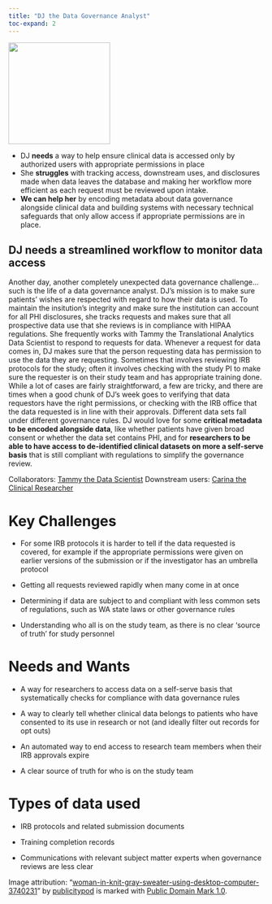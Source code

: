 ```yaml
---
title: "DJ the Data Governance Analyst"
toc-expand: 2
---
```


::: grid
::: {.g-col-12 .g-col-xl-3}
<img src="/img/dj.jpg" width="200" height="200"/>
:::

::: {.g-col-12 .g-col-xl-8}
-   DJ **needs** a way to help ensure clinical data is accessed only by authorized users with appropriate permissions in place  
-   She **struggles** with tracking access, downstream uses, and disclosures made when data leaves the database and making her workflow more efficient as each request must be reviewed upon intake.
-   **We can help her** by encoding metadata about data governance alongside clinical data and building systems with necessary technical safeguards that only allow access if appropriate permissions are in place.
:::
:::

::: lightblue-highlight
## DJ needs a streamlined workflow to monitor data access

Another day, another completely unexpected data governance challenge...such is the life of a data governance analyst. DJ’s mission is to make sure patients’ wishes are respected with regard to how their data is used. To maintain the insitution’s integrity and make sure the institution can account for all PHI disclosures, she tracks requests and makes sure that all prospective data use that she reviews is in compliance with HIPAA regulations. She frequently works with Tammy the Translational Analytics Data Scientist to respond to requests for data. Whenever a request for data comes in, DJ makes sure that the person requesting data has permission to use the data they are requesting. Sometimes that involves reviewing IRB protocols for the study; often it involves checking with the study PI to make sure the requester is on their study team and has appropriate training done. While a lot of cases are fairly straightforward, a few are tricky, and there are times when a good chunk of DJ’s week goes to verifying that data requestors have the right permissions, or checking with the IRB office that the data requested is in line with their approvals. Different data sets fall under different governance rules. DJ would love for some **critical metadata to be encoded alongside data**, like whether patients have given broad consent or whether the data set contains PHI, and for **researchers to be able to have access to de-identified clinical datasets on more a self-serve basis** that is still compliant with regulations to simplify the governance review.
:::

::: darkblue-highlight
Collaborators: [Tammy the Data Scientist](/family/cards/Tammy-the-data-scientist.html) 
Downstream users: [Carina the Clinical Researcher](/family/cards/Carina-the-clinical-researcher.html)
:::

# Key Challenges

-   For some IRB protocols it is harder to tell if the data requested is covered, for example if the appropriate permissions were given on earlier versions of the submission or if the investigator has an umbrella protocol

-   Getting all requests reviewed rapidly when many come in at once

-   Determining if data are subject to and compliant with less common sets of regulations, such as WA state laws or other governance rules

-   Understanding who all is on the study team, as there is no clear ‘source of truth’ for study personnel

# Needs and Wants

-   A way for researchers to access data on a self-serve basis that systematically checks for compliance with data governance rules

-   A way to clearly tell whether clinical data belongs to patients who have consented to its use in research or not (and ideally filter out records for opt outs)

-   An automated way to end access to research team members when their IRB approvals expire

-   A clear source of truth for who is on the study team

# Types of data used

-   IRB protocols and related submission documents

-   Training completion records

-   Communications with relevant subject matter experts when governance reviews are less clear

<div>

Image attribution: "[woman-in-knit-gray-sweater-using-desktop-computer-3740231](https://www.flickr.com/photos/130413460@N04/49592517006)" by [publicitypod](https://www.flickr.com/photos/130413460@N04) is marked with [Public Domain Mark 1.0](https://creativecommons.org/publicdomain/mark/1.0/?ref=openverse).

</div>

